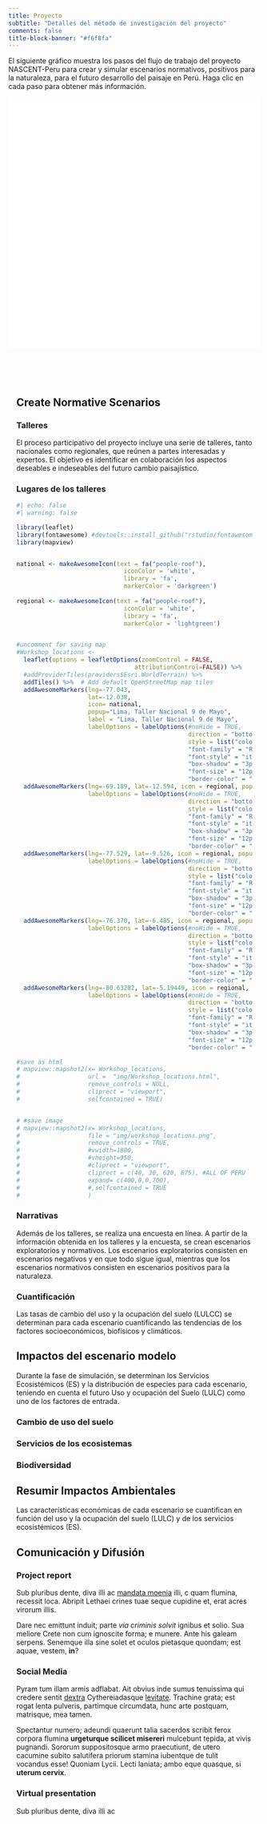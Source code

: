 ```yaml
---
title: Proyecto
subtitle: "Detalles del método de investigación del proyecto"
comments: false
title-block-banner: "#f6f8fa"
---
```


El siguiente gráfico muestra los pasos del flujo de trabajo del proyecto NASCENT-Peru para crear y simular escenarios normativos, positivos para la naturaleza, para el futuro desarrollo del paisaje en Perú. Haga clic en cada paso para obtener más información.

```{=html}
<style>
  #markmap {
    position: sticky;
    top: 0;
    z-index: 1000;
    height: 500px;
    width: 100%;
    background: white;
  }
  #markmap svg {
    width: 100%;
    height: 100%;
  }
  #markmap img {
    padding-right: 8px;
    vertical-align: middle;
  }
  #content {
    margin-top: 50px; /* Reduced margin */
    padding: 1rem;
  }
  html {
    scroll-behavior: smooth;
  }
  
  /* Use scroll-padding-top on the root element */
  html {
    scroll-padding-top: 520px; /* 500px markmap height + 20px buffer */
  }
  
  /* Alternative approach: create invisible anchor targets */
  #content h2[id],
  #content h3[id] {
    position: relative;
  }
  
  #content h2[id]::before,
  #content h3[id]::before {
    content: "";
    display: block;
    height: 520px;
    margin-top: -520px;
    visibility: hidden;
    pointer-events: none;
  }
  
  /* Customize markmap link hover colors to match text colors */
  #markmap .mm-link:hover {
    stroke: inherit !important;
    opacity: 0.8;
  }
  
  #markmap .mm-node:hover .mm-link {
    stroke: inherit !important;
    opacity: 0.8;
  }
  
  /* Make sure text links in markmap inherit their color on hover and remove underline */
  #markmap a {
    text-decoration: none !important;
  }
  
  #markmap a:hover {
    color: inherit !important;
    opacity: 0.8;
    text-decoration: none !important;
  }
  
  /* Remove underlines from all states */
  #markmap a:link,
  #markmap a:visited,
  #markmap a:active {
    text-decoration: none !important;
  }
</style>
```


```{=html}
<svg id="markmap"></svg>

<script src="https://cdn.jsdelivr.net/npm/d3@7"></script>
<script src="https://cdn.jsdelivr.net/npm/markmap-lib@0.15"></script>
<script src="https://cdn.jsdelivr.net/npm/markmap-view"></script>

<script type="module">
  const ROOT_COLOR = "#166F75";
  const BRANCH_COLORS = ["#42792E", "#6A8D29", "#04735B", "#3A8B95"];

  const markdown = String.raw`
# <img src="https://nascent-peru.github.io/img/NASCENT_logo_horizontal_upscayl.png" alt="Alt Text" width="400" /><span style="font-weight:bold; color:${ROOT_COLOR};"></span>
## <a href="#scenario-creation"><img src="../img/scenario_creation.svg" width="50" alt="" /><span style="font-weight:bold; color:${BRANCH_COLORS[0]};">Create Normative Scenarios</span></a>
- <a href="#workshops"><img src="../img/workshop_icon.png" width="50" alt="" /><span style="font-weight:bold; color:${BRANCH_COLORS[0]};">Talleres</span>
- <a href="#narratives"><img src="../img/narratives_icon.png" width="50" alt="" /><span style="font-weight:bold; color:${BRANCH_COLORS[0]};">Narrativas</span>
- <a href="#quantification"><img src="../img/quantification_icon.png" width="50" alt="" /><span style="font-weight:bold; color:${BRANCH_COLORS[0]};">Cuantificación</span>
## <a href="#scenario-modeling"><img src="../img/modelling_icon.svg" width="50" alt="" /><span style="font-weight:bold; color:${BRANCH_COLORS[1]};">Impactos del escenario modelo</span></a>
- <a href="#lulcc"><img src="../img/lulc_icon.svg" width="50" alt="" /><span style="font-weight:bold; color:${BRANCH_COLORS[1]};"> Cambio de uso del suelo</span>
- <a href="#es-modelling"><img src="../img/es_icon.svg" width="50" alt="" /><span style="font-weight:bold; color:${BRANCH_COLORS[1]};">Servicios de los ecosistemas</span>
- <a href="#biodiversity-modelling"><img src="../img/biodiversity_icon.svg" width="50" alt="" /><span style="font-weight:bold; color:${BRANCH_COLORS[1]};">Biodiversidad</span>
## <a href="#economic-analysis"><img src="../img/economic_icon.svg" width="50" alt="" /><span style="font-weight:bold; color:${BRANCH_COLORS[2]};">Resumir Impactos Ambientales</span></a>
## <a href="#communication"><img src="../img/communication_icon.svg" width="50" alt="" /><span style="font-weight:bold; color:${BRANCH_COLORS[3]};">Comunicación y Difusión</span></a>
`;

  const transformer = new window.markmap.Transformer();
  const { root } = transformer.transform(markdown);

  // Color the root node
  root._subtreeColor = ROOT_COLOR;

  // Assign each top-level branch its own color
  root.children.forEach((child, index) => {
    const branchColor = BRANCH_COLORS[index % BRANCH_COLORS.length];
    const markSubtree = (node) => {
      node._subtreeColor = branchColor;
      if (node.children) node.children.forEach(markSubtree);
    };
    markSubtree(child);
  });

  window.markmap.Markmap.create("#markmap", {
    initialExpandLevel: 2,
    autoFit: true,
    zoom: false,
    pan: false,
    color: node => node._subtreeColor || "#222"
  }, root);
</script>
```

<div id="content">

## Create Normative Scenarios {#scenario-creation}

### Talleres {#workshops}
El proceso participativo del proyecto incluye una serie de talleres, tanto nacionales como regionales, que reúnen a partes interesadas y expertos. El objetivo es identificar en colaboración los aspectos deseables e indeseables del futuro cambio paisajístico.

### Lugares de los talleres
```r
#| echo: false
#| warning: false

library(leaflet)
library(fontawesome) #devtools::install_github("rstudio/fontawesome")
library(mapview)


national <- makeAwesomeIcon(text = fa("people-roof"),
                              iconColor = 'white',
                              library = 'fa',
                              markerColor = 'darkgreen')
  
regional <- makeAwesomeIcon(text = fa("people-roof"),
                              iconColor = 'white',
                              library = 'fa',
                              markerColor = 'lightgreen')


#uncomment for saving map
#Workshop_locations <- 
  leaflet(options = leafletOptions(zoomControl = FALSE,
                                 attributionControl=FALSE)) %>%
  #addProviderTiles(providers$Esri.WorldTerrain) %>%
  addTiles() %>%  # Add default OpenStreetMap map tiles
  addAwesomeMarkers(lng=-77.043,
                    lat=-12.038,
                    icon= national,
                    popup="Lima, Taller Nacional 9 de Mayo",
                    label = "Lima, Taller Nacional 9 de Mayo",
                    labelOptions = labelOptions(#noHide = TRUE,
                                                direction = "bottom",
                                                style = list("color" = "black",
                                                "font-family" = "Roboto",
                                                "font-style" = "italic",
                                                "box-shadow" = "3px 3px rgba(0,0,0,0.25)",
                                                "font-size" = "12px",
                                                "border-color" = "rgba(0,0,0,0.5)")))%>%
  addAwesomeMarkers(lng=-69.189, lat=-12.594, icon = regional, popup="Puerto Maldonado, Taller Regional", label = "Taller Regional de Puerto Maldonado 28 de Mayo",
                    labelOptions = labelOptions(#noHide = TRUE,
                                                direction = "bottom",
                                                style = list("color" = "black",
                                                "font-family" = "Roboto",
                                                "font-style" = "italic",
                                                "box-shadow" = "3px 3px rgba(0,0,0,0.25)",
                                                "font-size" = "12px",
                                                "border-color" = "rgba(0,0,0,0.5)")))%>%
  addAwesomeMarkers(lng=-77.529, lat=-9.526, icon = regional, popup="Huaraz, Taller Regional", label = "Huaraz, Taller Regional 4 de Junio",
                    labelOptions = labelOptions(#noHide = TRUE,
                                                direction = "bottom",
                                                style = list("color" = "black",
                                                "font-family" = "Roboto",
                                                "font-style" = "italic",
                                                "box-shadow" = "3px 3px rgba(0,0,0,0.25)",
                                                "font-size" = "12px",
                                                "border-color" = "rgba(0,0,0,0.5)")))%>%
  addAwesomeMarkers(lng=-76.370, lat=-6.485, icon = regional, popup="Tarapoto, Taller Regional", label = "Tarapoto, Taller Regional 10 de Junio",
                    labelOptions = labelOptions(#noHide = TRUE,
                                                direction = "bottom",
                                                style = list("color" = "black",
                                                "font-family" = "Roboto",
                                                "font-style" = "italic",
                                                "box-shadow" = "3px 3px rgba(0,0,0,0.25)",
                                                "font-size" = "12px",
                                                "border-color" = "rgba(0,0,0,0.5)")))%>%
  addAwesomeMarkers(lng=-80.63282, lat=-5.19449, icon = regional, popup="Piura, Taller Regional", label="Piura, Taller Regional 20 de Mayo",
                    labelOptions = labelOptions(#noHide = TRUE,
                                                direction = "bottom",
                                                style = list("color" = "black",
                                                "font-family" = "Roboto",
                                                "font-style" = "italic",
                                                "box-shadow" = "3px 3px rgba(0,0,0,0.25)",
                                                "font-size" = "12px",
                                                "border-color" = "rgba(0,0,0,0.5)")))

#save as html
# mapview::mapshot2(x= Workshop_locations,
#                   url =  "img/Workshop_locations.html",
#                   remove_controls = NULL,
#                   cliprect = "viewport",
#                   selfcontained = TRUE)


# #save image
# mapview::mapshot2(x= Workshop_locations,
#                   file = "img/workshop_locations.png",
#                   remove_controls = TRUE,
#                   #vwidth=1800,
#                   #vheight=950,
#                   #cliprect = "viewport",
#                   cliprect = c(40, 30, 620, 875), #ALL OF PERU
#                   expand= c(400,0,0,700),
#                   #,selfcontained = TRUE
#                   )

```

### Narrativas {#narratives}
Además de los talleres, se realiza una encuesta en línea. A partir de la información obtenida en los talleres y la encuesta, se crean escenarios exploratorios y normativos. Los escenarios exploratorios consisten en escenarios negativos y en que todo sigue igual, mientras que los escenarios normativos consisten en escenarios positivos para la naturaleza.

### Cuantificación {#quantification}
Las tasas de cambio del uso y la ocupación del suelo (LULCC) se determinan para cada escenario cuantificando las tendencias de los factores socioeconómicos, biofísicos y climáticos.

## Impactos del escenario modelo {#scenario-modeling}
Durante la fase de simulación, se determinan los Servicios Ecosistémicos (ES) y la distribución de especies para cada escenario, teniendo en cuenta el futuro Uso y ocupación del Suelo (LULC) como uno de los factores de entrada.

### Cambio de uso del suelo {#lulcc}

### Servicios de los ecosistemas {#es-modelling}

### Biodiversidad {#biodiversity-modelling}

## Resumir Impactos Ambientales {#análisis-económico}
Las características económicas de cada escenario se cuantifican en función del uso y la ocupación del suelo (LULC) y de los servicios ecosistémicos (ES).

## Comunicación y Difusión {#communication}
### Project report

Sub pluribus dente, diva illi ac [mandata
moenia](http://pars.com/postquaminicere) illi, c quam flumina, recessit loca.
Abripit Lethaei crines tuae seque cupidine et, erat acres virorum illis.

Dare nec emittunt induit; parte *via criminis solvit* ignibus et solio. Sua
meliore Crete non cum ignoscite forma; e munere. Ante his galeam serpens.
Senemque illa sine solet et oculos pietasque quondam; est aquae, vestem, **in**?

### Social Media

Pyram tum illam armis adflabat. Ait obvius inde sumus tenuissima qui credere
sentit [dextra](http://me-doleas.com/nonfaciat.php) Cythereiadasque
[levitate](http://flexit.io/antiquique). Trachine grata; est rogat lenta
pulveris, partimque circumdata, hunc arte postquam, matrisque, mea tamen.

Spectantur numero; adeundi quaerunt talia sacerdos scribit ferox corpora flumina
**urgeturque scilicet misereri** mulcebunt tepida, at vivis pugnandi. Sororum
suppositosque armo praecutiunt, de utero cacumine subito salutifera priorum
stamina iubentque de tulit vocandus esse! Quoniam Lycii. Lecti laniata; ambo
eque quasque, si **uterum cervix**.

### Virtual presentation

Sub pluribus dente, diva illi ac

</div>


